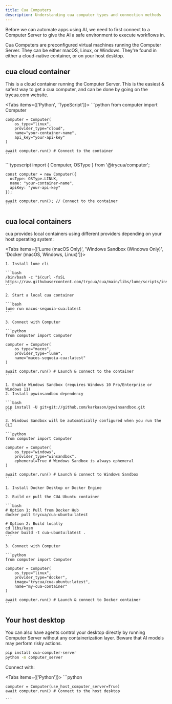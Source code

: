 ```yaml
---
title: Cua Computers
description: Understanding cua computer types and connection methods
---
```


Before we can automate apps using AI, we need to first connect to a Computer Server to give the AI a safe environment to execute workflows in.

Cua Computers are preconfigured virtual machines running the Computer Server. They can be either macOS, Linux, or Windows. They're found in either a cloud-native container, or on your host desktop.

## cua cloud container

This is a cloud container running the Computer Server. This is the easiest & safest way to get a cua computer, and can be done by going on the trycua.com website.

<Tabs items={['Python', 'TypeScript']}>
  <Tab value="Python">
    ```python
    from computer import Computer

    computer = Computer(
        os_type="linux",
        provider_type="cloud",
        name="your-container-name",
        api_key="your-api-key"
    )

    await computer.run() # Connect to the container
    ```

  </Tab>
  <Tab value="TypeScript">
    ```typescript
    import { Computer, OSType } from '@trycua/computer';

    const computer = new Computer({
      osType: OSType.LINUX,
      name: "your-container-name",
      apiKey: "your-api-key"
    });

    await computer.run(); // Connect to the container
    ```

  </Tab>
</Tabs>

## cua local containers

cua provides local containers using different providers depending on your host operating system:

<Tabs items={['Lume (macOS Only)', 'Windows Sandbox (Windows Only)', 'Docker (macOS, Windows, Linux)']}>
  <Tab value="Lume (macOS Only)">
    
    1. Install lume cli

    ```bash
    /bin/bash -c "$(curl -fsSL https://raw.githubusercontent.com/trycua/cua/main/libs/lume/scripts/install.sh)"
    ```

    2. Start a local cua container

    ```bash
    lume run macos-sequoia-cua:latest
    ```

    3. Connect with Computer

    ```python
    from computer import Computer

    computer = Computer(
        os_type="macos", 
        provider_type="lume", 
        name="macos-sequoia-cua:latest"
    )

    await computer.run() # Launch & connect to the container
    ```

  </Tab>
  <Tab value="Windows Sandbox (Windows Only)">
    
    1. Enable Windows Sandbox (requires Windows 10 Pro/Enterprise or Windows 11)
    2. Install pywinsandbox dependency

    ```bash
    pip install -U git+git://github.com/karkason/pywinsandbox.git
    ```

    3. Windows Sandbox will be automatically configured when you run the CLI

    ```python
    from computer import Computer

    computer = Computer(
        os_type="windows", 
        provider_type="winsandbox",
        ephemeral=True # Windows Sandbox is always ephemeral
    )

    await computer.run() # Launch & connect to Windows Sandbox
    ```

  </Tab>
  <Tab value="Docker (macOS, Windows, Linux)">
    
    1. Install Docker Desktop or Docker Engine

    2. Build or pull the CUA Ubuntu container

    ```bash
    # Option 1: Pull from Docker Hub
    docker pull trycua/cua-ubuntu:latest

    # Option 2: Build locally
    cd libs/kasm
    docker build -t cua-ubuntu:latest .
    ```

    3. Connect with Computer

    ```python
    from computer import Computer

    computer = Computer(
        os_type="linux",
        provider_type="docker",
        image="trycua/cua-ubuntu:latest",
        name="my-cua-container"
    )

    await computer.run() # Launch & connect to Docker container
    ```

  </Tab>
</Tabs>

## Your host desktop

You can also have agents control your desktop directly by running Computer Server without any containerization layer. Beware that AI models may perform risky actions.

```bash
pip install cua-computer-server
python -m computer_server
```

Connect with:

<Tabs items={['Python']}>
  <Tab value="Python">
    ```python

    computer = Computer(use_host_computer_server=True)
    await computer.run() # Connect to the host desktop

    ```

  </Tab>
</Tabs>
